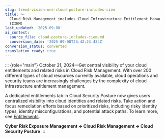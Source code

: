 ```yaml
---
slug: trend-vision-one-cloud-posture-includes-ciem
title: >-
  Cloud Risk Management includes Cloud Infrastructure Entitlement Management
  (CIEM)
last_updated: '2025-09-08'
ai_context:
  source_file: cloud-posture-includes-ciem.md
  conversion_date: '2025-09-08T23:42:23.434Z'
conversion_status: converted
translation_ready: true
---
```


::: {role="main"}
October 21, 2024—Get central visibility of your cloud entitlements and related risks in Cloud Risk Management. With over 200 different types of cloud resources currently available, cloud operations and security teams are increasingly challenges by the complexity of cloud infrastructure entitlement management.

A dedicated entitlements tab in Cloud Security Posture now gives users centralized visibility into cloud identities and related risks. Take action and focus remediation efforts based on prioritized risks, including risky identity types, identity misconfigurations, and potential attack paths. To learn more, see [Entitlements](conformityentitlements.mdx).

**Cyber Risk Exposure Management → Cloud Risk Management → Cloud Security Posture**
:::
